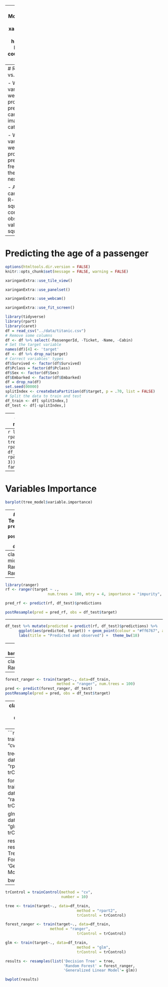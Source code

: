 
---
title: "Predictive Modeling - Regression"
output:
  xaringan::moon_reader:
    lib_dir: libs
    nature:
      highlightStyle: github
      highlightLines: true
      countIncrementalSlides: false
      
---
# Regression vs. Classification

-  When the target variable is categorical, we have classification problem. For example, predict if a patient has cancer or not. Predict an image is a dog image or cat image.  

-  When the target variable is continuous, we have a regression problem. For example, predict a salary of a fresh graduate, predict the average temperature next year. 

-  A regression model can be evaluated using R-squared. In caret, R-squared is the correlation between the observed and predicted values (i.e. R) and squaring the value. 

---
# Predicting the age of a passenger

```{r setup, include=FALSE}
options(htmltools.dir.version = FALSE)
knitr::opts_chunk$set(message = FALSE, warning = FALSE)
```

```{r xaringan-tile-view, echo=FALSE}
xaringanExtra::use_tile_view()
```


```{r xaringan-panelset, echo=FALSE}
xaringanExtra::use_panelset()
```

```{r, echo=FALSE}
xaringanExtra::use_webcam()
```

```{r xaringan-fit-screen, echo=FALSE}
xaringanExtra::use_fit_screen()


```



```{r, message=FALSE}
library(tidyverse)
library(rpart)
library(caret)
df = read_csv("../data/titanic.csv")
# Remove some columns
df <- df %>% select(-PassengerId, -Ticket, -Name, -Cabin)
# Set the target variable
names(df)[4] <- 'target'
df <- df %>% drop_na(target)
# Correct variables' types
df$Survived <- factor(df$Survived)
df$Pclass = factor(df$Pclass)
df$Sex <- factor(df$Sex)
df$Embarked <- factor(df$Embarked)
df = drop_na(df)
set.seed(00000)
splitIndex <- createDataPartition(df$target, p = .70, list = FALSE)
# Split the data to train and test
df_train <- df[ splitIndex,]
df_test <- df[-splitIndex,]
```


---
class: inverse, center, middle
# Decision Tree

---
```{r}
library(rpart) #load the rpart package
# Create a tree
tree_model <- rpart(target ~ ., data = df_train,
                 control = rpart.control(maxdepth = 3))
library(rattle)
fancyRpartPlot(tree_model)
```

---
# Variables Importance

```{r}
barplot(tree_model$variable.importance)
```

---
# Evaluation on Test Data
```{r}
pred <- predict(tree_model, df_test)
postResample(pred = pred, obs = df_test$target)
```

---
class: inverse, middle, center
# Random Forest with Ranger

---
```{r}
library(ranger)
rf <- ranger(target ~ ., 
                   num.trees = 100, mtry = 4, importance = "impurity", data = df_train)

pred_rf <- predict(rf, df_test)$predictions

postResample(pred = pred_rf, obs = df_test$target)
```

---

```{r}
df_test %>% mutate(predicted = predict(rf, df_test)$predictions) %>% 
      ggplot(aes(predicted, target)) + geom_point(colour = "#ff6767", alpha = 0.3) +
      labs(title = "Predicted and observed") +  theme_bw(18)
```

---
# Variable Importance
```{r}
barplot(rf$variable.importance)
```

---
class: inverse, middle, center
# Random Forest using Caret

---
```{r, message=FALSE}
forest_ranger <- train(target~., data=df_train, 
                       method = "ranger", num.trees = 100)
pred <- predict(forest_ranger, df_test)
postResample(pred = pred, obs = df_test$target)
```

---
class: inverse, middle, center
# Model Comparison using Caret

---
```{r, eval=FALSE}
trControl = trainControl(method = "cv",
                         number = 10)

tree <- train(target~., data=df_train, 
                                method = "rpart2", 
                                trControl = trControl)

forest_ranger <- train(target~., data=df_train, 
                    method = "ranger", 
                                trControl = trControl)

glm <- train(target~., data=df_train, 
                                method = "glm", 
                                trControl = trControl)

results <- resamples(list('Decision Tree' = tree,
                          'Random Forest' = forest_ranger,
                          'Generalized Linear Model'= glm))

bwplot(results)
```

---
```{r, echo=FALSE}
trControl = trainControl(method = "cv",
                         number = 10)

tree <- train(target~., data=df_train, 
                                method = "rpart2", 
                                trControl = trControl)

forest_ranger <- train(target~., data=df_train, 
                    method = "ranger", 
                                trControl = trControl)

glm <- train(target~., data=df_train, 
                                method = "glm", 
                                trControl = trControl)

results <- resamples(list('Decision Tree' = tree,
                          'Random Forest' = forest_ranger,
                          'Generalized Linear Model'= glm))

bwplot(results)
```


